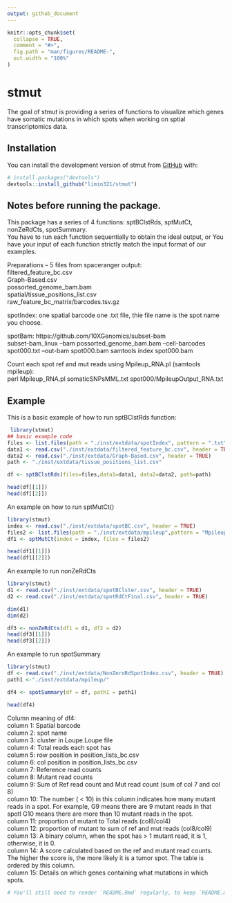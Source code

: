 ```yaml
---
output: github_document
---
```


<!-- README.md is generated from README.Rmd. Please edit that file -->

```r
knitr::opts_chunk$set(
  collapse = TRUE,
  comment = "#>",
  fig.path = "man/figures/README-",
  out.width = "100%"
)
```

# stmut

<!-- badges: start -->
<!-- badges: end -->

The goal of stmut is providing a series of functions to visualize which genes have somatic mutations in which spots when working on sptial transcriptomics data.



## Installation

You can install the development version of stmut from [GitHub](https://github.com/) with:

``` r
# install.packages("devtools")
devtools::install_github("limin321/stmut")
```
## Notes before running the package.
This package has a series of 4 functions: sptBClstRds, sptMutCt, nonZeRdCts, spotSummary. <br />
You have to run each function sequentially to obtain the ideal output, or You have your input of each function strictly match the input format of our examples.



Preparations -- 5 files from spaceranger output: <br />
filtered_feature_bc.csv <br />
Graph-Based.csv <br />
possorted_genome_bam.bam <br />
spatial/tissue_positions_list.csv <br />
raw_feature_bc_matrix/barcodes.tsv.gz <br />



spotIndex: one spatial barcode one .txt file, thie file name is the spot name you choose. <br />

spotBam:
https://github.com/10XGenomics/subset-bam <br />
subset-bam_linux --bam possorted_genome_bam.bam --cell-barcodes spot000.txt --out-bam spot000.bam
samtools index spot000.bam

Count each spot ref and mut reads using Mpileup_RNA.pl (samtools mpileup): <br />
perl Mpileup_RNA.pl somaticSNPsMML.txt spot000/MpileupOutput_RNA.txt






## Example

This is a basic example of how to run sptBClstRds function:

```r
 library(stmut)
## basic example code
files <- list.files(path = "./inst/extdata/spotIndex", pattern = ".txt", full.names = TRUE, recursive = FALSE)
data1 <- read.csv("./inst/extdata/filtered_feature_bc.csv", header = TRUE)
data2 <- read.csv("./inst/extdata/Graph-Based.csv", header = TRUE)
path <- "./inst/extdata/tissue_positions_list.csv"

df <- sptBClstRds(files=files,data1=data1, data2=data2, path=path)

head(df[[1]])
head(df[[2]])
```


An example on how to run sptMutCt()
```r
library(stmut)
index <- read.csv("./inst/extdata/spotBC.csv", header = TRUE)
files2 <- list.files(path = "./inst/extdata/mpileup",pattern = "MpileupOutput_RNA.txt", full.names = TRUE, recursive = TRUE, include.dirs = TRUE)
df1 <- sptMutCt(index = index, files = files2)

head(df1[[1]])
head(df1[[2]])


```

An example to run nonZeRdCts
```r
library(stmut)
d1 <- read.csv("./inst/extdata/spotBClster.csv", header = TRUE)
d2 <- read.csv("./inst/extdata/spotRdCtFinal.csv", header = TRUE)

dim(d1)
dim(d2)

df3 <- nonZeRdCts(df1 = d1, df2 = d2)
head(df3[[1]])
head(df3[[2]])

```
An example to run spotSummary
```r
library(stmut)
df <- read.csv("./inst/extdata/NonZeroRdSpotIndex.csv", header = TRUE)
path1 <-"./inst/extdata/mpileup/"

df4 <- spotSummary(df = df, path1 = path1)

head(df4)

```
Column meaning of df4: <br />
column 1: Spatial barcode <br />
column 2: spot name <br />
column 3: cluster in Loupe.Loupe file <br />
column 4: Total reads each spot has <br />
column 5: row position in position_lists_bc.csv <br />
column 6: col position in position_lists_bc.csv <br />
column 7: Reference read counts <br />
column 8: Mutant read counts <br />
column 9: Sum of Ref read count and Mut read count (sum of col 7 and col 8) <br />
column 10: The number ( < 10) in this column indicates how many mutant reads in a spot. For example, G9 means there are 9 mutant reads in that spotl G10 means there are more than 10 mutant reads in the spot. <br />
column 11: proportion of mutant to Total reads (col8/col4) <br />
column 12: proportion of mutant to sum of ref and mut reads (col8/col9) <br />
column 13: A binary column, when the spot has > 1 mutant read, it is 1, otherwise, it is 0. <br />
column 14: A score calculated based on the ref and mutant read counts. The higher the score is, the more likely it is a tumor spot. The table is ordered by this column. <br />
column 15: Details on which genes containing what mutations in which spots. <br />



```r
# You'll still need to render `README.Rmd` regularly, to keep `README.md` up-to-date. `devtools::build_readme()` is handy for this. You could also use GitHub Actions to re-render `README.Rmd` every time you push. An example workflow can be found here: <https://github.com/r-lib/actions/tree/v1/examples>.
```


